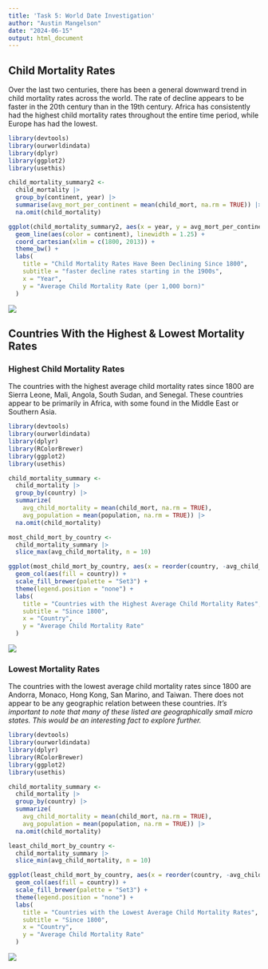 ```yaml
---
title: 'Task 5: World Date Investigation'
author: "Austin Mangelson"
date: "2024-06-15"
output: html_document
---
```


## Child Mortality Rates

Over the last two centuries, there has been a general downward trend in child mortality rates across the world. The rate of decline appears to be faster in the 20th century than in the 19th century. Africa has consistently had the highest child mortality rates throughout the entire time period, while Europe has had the lowest.

```r
library(devtools)
library(ourworldindata)
library(dplyr)
library(ggplot2)
library(usethis)

child_mortality_summary2 <- 
  child_mortality |> 
  group_by(continent, year) |> 
  summarise(avg_mort_per_continent = mean(child_mort, na.rm = TRUE)) |> 
  na.omit(child_mortality)

ggplot(child_mortality_summary2, aes(x = year, y = avg_mort_per_continent)) +
  geom_line(aes(color = continent), linewidth = 1.25) +
  coord_cartesian(xlim = c(1800, 2013)) + 
  theme_bw() +
  labs(
    title = "Child Mortality Rates Have Been Declining Since 1800",
    subtitle = "faster decline rates starting in the 1900s",
    x = "Year",
    y = "Average Child Mortality Rate (per 1,000 born)"
  )
```

![](images/Child mortality rates since 1800 by continent-01)

## Countries With the Highest & Lowest Mortality Rates

### Highest Child Mortality Rates

The countries with the highest average child mortality rates since 1800 are Sierra Leone, Mali, Angola, South Sudan, and Senegal. These countries appear to be primarily in Africa, with some found in the Middle East or Southern Asia.

```r
library(devtools)
library(ourworldindata)
library(dplyr)
library(RColorBrewer)
library(ggplot2)
library(usethis)

child_mortality_summary <- 
  child_mortality |> 
  group_by(country) |> 
  summarize(
    avg_child_mortality = mean(child_mort, na.rm = TRUE), 
    avg_population = mean(population, na.rm = TRUE)) |> 
  na.omit(child_mortality)

most_child_mort_by_country <- 
  child_mortality_summary |> 
  slice_max(avg_child_mortality, n = 10)

ggplot(most_child_mort_by_country, aes(x = reorder(country, -avg_child_mortality), y = avg_child_mortality)) + 
  geom_col(aes(fill = country)) +
  scale_fill_brewer(palette = "Set3") +
  theme(legend.position = "none") +
  labs(
    title = "Countries with the Highest Average Child Mortality Rates",
    subtitle = "Since 1800",
    x = "Country",
    y = "Average Child Mortality Rate"
  )
```

![](images/Highest Child Mortality Rate Countries)

### Lowest Mortality Rates

The countries with the lowest average child mortality rates since 1800 are Andorra, Monaco, Hong Kong, San Marino, and Taiwan. There does not appear to be any geographic relation between these countries. *It's important to note that many of these listed are geographically small micro states. This would be an interesting fact to explore further.*

```r
library(devtools)
library(ourworldindata)
library(dplyr)
library(RColorBrewer)
library(ggplot2)
library(usethis)

child_mortality_summary <- 
  child_mortality |> 
  group_by(country) |> 
  summarize(
    avg_child_mortality = mean(child_mort, na.rm = TRUE), 
    avg_population = mean(population, na.rm = TRUE)) |> 
  na.omit(child_mortality)

least_child_mort_by_country <- 
  child_mortality_summary |> 
  slice_min(avg_child_mortality, n = 10)

ggplot(least_child_mort_by_country, aes(x = reorder(country, -avg_child_mortality), y = avg_child_mortality)) + 
  geom_col(aes(fill = country)) +
  scale_fill_brewer(palette = "Set3") +
  theme(legend.position = "none") +
  labs(
    title = "Countries with the Lowest Average Child Mortality Rates",
    subtitle = "Since 1800",
    x = "Country",
    y = "Average Child Mortality Rate"
  )

```

![](images/Lowest Child Mortality Rate Countries)
